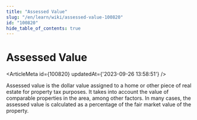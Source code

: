 ```yaml
---
title: "Assessed Value"
slug: "/en/learn/wiki/assessed-value-100820"
id: "100820"
hide_table_of_contents: true
---
```



# Assessed Value

<ArticleMeta id={100820} updatedAt={'2023-09-26 13:58:51'} />
<div className='border-solid border-b border-t-0 my-4 border-[var(--ifm-color-gray-300)]' />

Assessed value is the dollar value assigned to a home or other piece of real estate for property tax purposes. It takes into account the value of comparable properties in the area, among other factors. In many cases, the assessed value is calculated as a percentage of the fair market value of the property.
